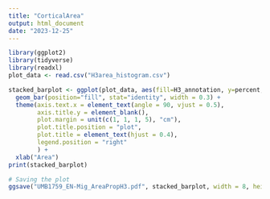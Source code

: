 ```yaml
---
title: "CorticalArea"
output: html_document
date: "2023-12-25"
---
```


```r
library(ggplot2)
library(tidyverse)
library(readxl)
plot_data <- read.csv("H3area_histogram.csv")
```

```r
stacked_barplot <- ggplot(plot_data, aes(fill=H3_annotation, y=percent, x=area)) +
  geom_bar(position="fill", stat="identity", width = 0.3) +
  theme(axis.text.x = element_text(angle = 90, vjust = 0.5),
        axis.title.y = element_blank(),
        plot.margin = unit(c(1, 1, 1, 5), "cm"),
        plot.title.position = "plot",
        plot.title = element_text(hjust = 0.4),
        legend.position = "right"
        ) +
  xlab("Area") 
print(stacked_barplot)
```

```r
# Saving the plot
ggsave("UMB1759_EN-Mig_AreaPropH3.pdf", stacked_barplot, width = 8, height = 5, units = "in")
```

